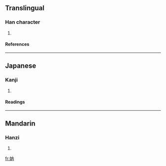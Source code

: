 ==Translingual==
===Han character===
{{Han char|rn=38|rad=女|as=04|sn=7|four=4442<sub>7</sub>|canj=女人月 (VOB)}}
# {{defn|Han|sort=女04}}
====References====
{{Han ref|kx=0256.340|dkj=06100|dj=0521.130|hdz=21031.040|uh=59A0|ud=22944|bh=CAB4|bd=51892}}
----
==Japanese==
===Kanji===
{{ja-kanji|grade=|rs=女04}}
# {{defn|Japanese}} 
====Readings====
{{ja-readings|on=[[どう]] (dō), [[のう]] (nō), [[だつ]] (datsu), [[なち]] (nachi), [[だん]] (dan), [[なんっのん]] (nandnon)|kun=[[めとる]] (metoru), [[いれる]] (ireru), [[とる]] (toru)}}
----
==Mandarin==
===Hanzi===
{{cmn-hanzi|pin=[[nà]] ([[na4]])|wg=na<sup>4</sup>}}
# {{defn|Mandarin}}

[[fr:妠]]